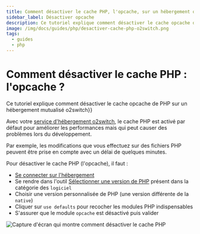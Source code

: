 ```yaml
---
title: Comment désactiver le cache PHP, l'opcache, sur un hébergement o2switch ?
sidebar_label: Désactiver opcache
description: Ce tutoriel explique comment désactiver le cache opcache de PHP sur un hébergement mutualisé o2switch
image: /img/docs/guides/php/desactiver-cache-php-o2switch.png
tags:
  - guides
  - php
---
```


# Comment désactiver le cache PHP : l'opcache ? 

Ce tutoriel explique comment désactiver le cache opcache de PHP sur un hébergement mutualisé o2switch}}

Avec votre [service d'hébergement o2switch](https://www.o2switch.fr/), le cache PHP est activé par défaut pour améliorer
les performances mais qui peut causer des problèmes lors du développement.

Par exemple, les modifications que vous effectuez sur des fichiers PHP peuvent être prise en compte avec un délai de 
quelques minutes.

Pour désactiver le cache PHP (l'opcache), il faut : 
  - [Se connecter sur l'hébergement](/guides/cpanel/comment-se-connecter)
  - Se rendre dans l'outil [Sélectionner une version de PHP](/cpanel/logiciels/hebergement-php-multi-version)  présent dans la catégorie des `logiciel` 
  - Choisir une version personnalisée de PHP (une version différente de la `native`)
  - Cliquer sur `use defaults` pour recocher les modules PHP indispensables
  - S'assurer que le module `opcache` est désactivé puis valider 

<Image
    src="/img/docs/guides/php/desactiver-cache-php-o2switch.png"
    title="Comment désactiver l'opcache de PHP chez o2switch"
    caption="Désactiver le cache PHP de l'hébergement o2switch"
    alt="Capture d'écran qui montre comment désactiver le cache PHP"
/>
